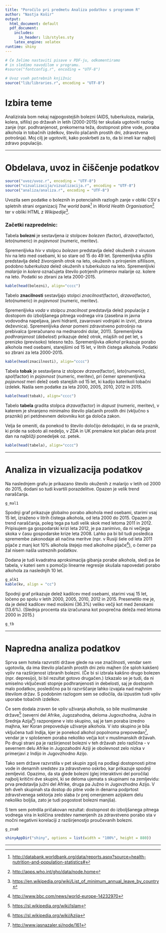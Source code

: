 ```yaml
---
title: "Poročilo pri predmetu Analiza podatkov s programom R"
author: "Nastja Košir"
output:
  html_document: default
  pdf_document:
    includes:
      in_header: lib/styles.sty
    latex_engine: xelatex
runtime: shiny
---
```


```r
# Če želimo nastaviti pisave v PDF-ju, odkomentiramo
# in sledimo navodilom v programu.
#source("fontconfig.r", encoding = "UTF-8")

# Uvoz vseh potrebnih knjižnic
source("lib/libraries.r", encoding = "UTF-8")
```

# Izbira teme

Analizirala bom nekaj najpogostejših bolezni (AIDS, tuberkuloza, malarija, kolera, sifilis) po državah in letih (2000-2015) ter skušala ugotoviti razlog zanje (npr. podhranjenost, prekomerna teža, dostopnost pitne vode, poraba alkohola in tobačnih izdelkov, število plačanih prostih dni, zdravstvena potrošnja). Moj cilj je ugotoviti, kako poskrbeti za to, da bi imeli kar najbolj zdravo populacijo.

***

# Obdelava, uvoz in čiščenje podatkov

```r
source("uvoz/uvoz.r", encoding = "UTF-8")
source("vizualizacija/vizualizacija.r", encoding = "UTF-8")
source("analiza/analiza.r", encoding = "UTF-8")
```

Uvozila sem podatke o boleznih in potencialnih razlogih zanje v obliki CSV s spletnih strani organizacij *The world bank*[^1] in *World Health Organisation*[^2] ter v obliki HTML z *Wikipedije*[^3].

### Začetki razpredelnic:

Tabela **bolezni** je sestavljena iz stolpcev *bolezen* (factor), *drzava*(factor), *leto*(numeric) in *pojavnost* (numeric, meritev). 

Spremenljivka *hiv* v stolpcu *bolezen* predstavlja delež okuženih z virusom hiv  na leto med osebami, ki so stare od 15 do 49 let. Spremenljivka *sifilis* predstavlja delež živorojenih otrok na leto, okuženih s prirojenim sifilisom, podobno *tuberkuloza* delež okuženih s tuberkulozo na leto. Spremenljivki *malarija* in *kolera* označujeta število potrjenih primerov malarije oz. kolere na leto. Podatki so zbrani za leta 2000-2015.

```r
kable(head(bolezni), align="cccc")
```

Tabelo **znacilnosti** sestavljajo stolpci *znacilnost*(factor), *drzava*(factor), *leto*(numeric) in *pojavnost* (numeric, meritev). 

Spremenljivka *voda* v stolpcu *znacilnost* predstavlja delež populacije z dostopom do izboljšanega pitnega vodnega vira (zasebna in javna vodovodna napeljava, javni hidranti, zavarovani vodnjaki in izviri, zbrana deževnica). Spremenljivka *denar* pomeni zdravstveno potrošnjo na prebivalca (preračunano na mednarodni dolar, 2011). Spremenljivka *podhranjenost* (*debelost*) prikazuje delež otrok, mlajših od pet let, s prenizko (previsoko) telesno težo. Spremenljivka *alkohol* prikazuje porabo alkohola med osebami, starejšimi od 15 let, v litrih čistega alkohola. Podatki so zbrani za leta 2000-2015.

```r
kable(head(znacilnosti), align="cccc")
```

Tabela **tobak** je sestavljena iz stolpcev *drzava*(factor), *leto*(numeric), *spol*(factor) in *pojavnost* (numeric, meritev), pri čemer spremenljivka *pojavnost* meri delež oseb starejših od 15 let, ki kadijo katerikoli tobačni izdelek. Našla sem podatke za leta 2000, 2005, 2010, 2012 in 2015.

```r
kable(head(tobak), align="cccc")
```

Tabelo **tabela** gradita stolpca *drzava*(factor) in *dopust* (numeric, meritev), v katerem je shranjeno minimalno število plačanih prostih dni (vključno s prazniki) pri petdnevnem delovniku kot ga določa zakon. 

Velja še omeniti, da ponekod to število določijo delodajalci, in da se praznik, ki pride na soboto ali nedeljo, v ZDA in UK premakne kot plačan dela prost dan na najbližji ponedeljek oz. petek. 

```r
kable(head(tabela), align="cccc")
```

***

# Analiza in vizualizacija podatkov


Na naslednjem grafu je prikazano število okuženih z malarijo v letih od 2000 do 2015, dodani so tudi kvartili porazdelitve. Opazen je velik trend naraščanja.

```r
g_mal1
```


Spodnji graf prikazuje globalno porabo alkohola med osebami, starimi vsaj 15 let, izraženo v litrih čistega alkohola, od leta 2000 do 2015. Opazen je trend naraščanja, poleg tega pa tudi velik skok med letoma 2011 in 2012. Pripisujem ga gospodarski krizi leta 2012, je pa zanimivo, da ni večjega skoka v času gospodarske krize leta 2008. Lahko pa bi bil tudi posledica spremembe zakonodaje ali načina meritve (npr. v Rusiji šele od leta 2011 pijače z manj kot 10% alkohola štejejo med alkoholne pijače[^4]), o čemer pa žal nisem našla ustreznih podatkov.

Dodana je tudi kvadratna aproksimacija gibanja porabe alkohola, sledi pa še tabela, v kateri sem s pomočjo linearne regresije skušala napovedati porabo alkohola za naslednjih 10 let.

```r
g_alk1
kable(kv, align = "cc")
```


Spodnji graf prikazuje delež kadilcev med osebami, starimi vsaj 15 let, ločeno po spolu v letih 2000, 2005, 2010, 2012 in 2015. Presenetilo me je, da je delež kadilcev med moškimi (36.3%) veliko večji kot med ženskami (13.6%). (Slednja procenta sta izračunana kot povprečna deleža med letoma 2000 in 2015.)

```r
g_tb
```


***

# Napredna analiza podatkov

Sprva sem hotela razvrstiti države glede na vse značilnosti, vendar sem ugotovila, da ima število plačanih prostih dni zelo majhen (če sploh kakšen) vpliv na razširjenost izbranih bolezni. (Če bi si izbrala kakšno drugo bolezen (npr. depresijo), bi bil rezultat gotovo drugačen.) Izkazalo se je tudi, da ni smiselno vključevati stopnje podhranjenosti in debelosti, saj je dostopnih malo podatkov, posledično pa bi razvrščanje lahko izvajala nad majhnim številom držav. S podobnim razlogom sem se odločila, da izpustim tudi vpliv uporabe tobačnih izdelkov. 

Če sem dodala zraven še vpliv uživanja alkohola, so bile muslimanske države[^5] (severni del Afrike, Jugozahodna, deloma Jugovzhodna, Južna in Srednja Azija[^6]) razporejene v isto skupino, saj je tam poraba izredno majhna, ker Koran prepoveduje uživanje alkohola. V isto skupino je bila vključena tudi Indija, kjer je ponekod alkohol popolnoma prepovedan[^7], vendar je v splošenem poraba nekoliko večja kot v muslimanskih državah. Po drugi strani pa je razširjenost bolezni v teh državah zelo različna - v severnem delu Afrike in Jugozahodni Aziji je obolevnost zelo nizka v primerjavi z Indijo in Jugovzhodno Azijo.

Tako sem države razvrstila v pet skupin zgolj na podlagi dostopnosti pitne vode in denarnih sredstev za zdravstveno oskrbo, kar prikazuje spodnji zemljevid. Opazimo, da sta glede bolezni (glej interaktivni del poročila) najbolj kritični dve skupini, ki se deloma ujemata s skupinami na zemljevidu: prva predstavlja južni del Afrike, druga pa Južno in Jugovzhodno Azijo. V teh dveh skupinah sta dostop do pitne vode in denarna podprtost zdravstvenega sektorja zelo slaba (v prej omenjenem azijskem delu nekoliko boljša, zato je tudi pogostost bolezni manjša).

S tem sem potrdila pričakovan rezultat: dostopnost do izboljšanega pitnega vodnega vira in količina sredstev namenjenih za zdravstveno porabo sta v močni negativni korelaciji z razširjenostjo proučevanih bolezni.

```r
g_zna0
```

```r
shinyAppDir("shiny", options = list(width = "100%", height = 880))
```


***

[^1]: <http://databank.worldbank.org/data/reports.aspx?source=health-nutrition-and-population-statistics#>
[^2]: <http://apps.who.int/gho/data/node.home>
[^3]: <https://en.wikipedia.org/wiki/List_of_minimum_annual_leave_by_country>
[^4]: <http://www.bbc.com/news/world-europe-14232970>
[^5]: <https://sl.wikipedia.org/wiki/Islam>
[^6]: <https://sl.wikipedia.org/wiki/Azija>
[^7]: <http://www.jasnazaler.si/node/161>
